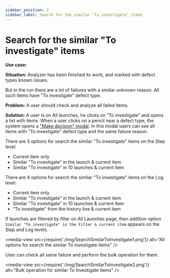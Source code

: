 ```yaml
---
sidebar_position: 2
sidebar_label: Search for the similar "To investigate" items
---
```


# Search for the similar "To investigate" items

**Use case:**

**Situation:** Analyzer has been finished its work, and marked with defect types known issues.

But in the run there are a lot of failures with a similar unknown reason. All such items have "To investigate" defect type.

**Problem:** A user should check and analyze all failed items.

**Solution:** A user is on All launches, he clicks on "To investigate" and opens a list with items. When a user clicks on a pencil near a defect type, the system opens a ["Make decision" modal](./ManualAnalysis#make-decision-modal-redesign). In this modal users can see all items with "To investigate" defect type and the same failure reason.

There are 3 options for search the similar "To investigate" items on the Step level:

- Current item only
- Similar "To investigate" in the launch & current item
- Similar "To investigate" in 10 launches & current item

There are 4 options for search the similar "To investigate" items on the Log level:

- Current item only
- Similar "To investigate" in the launch & current item
- Similar "To investigate" in 10 launches & current item
- "To investigate" from the history line & current item

If launches are filtered by filter on All Launches page, then addition option ```Similar "To investigate" in the Filter & current item``` appears on the Step and Log levels.

<media-view src={require('./img/SearchSimilarToInvestigate1.png')} alt="All options for search the similar To investigate items" />

User can check all same failure and perform the bulk operation for them.

<media-view src={require('./img/SearchSimilarToInvestigate2.png')} alt="Bulk operation for similar To Investigate items" />
